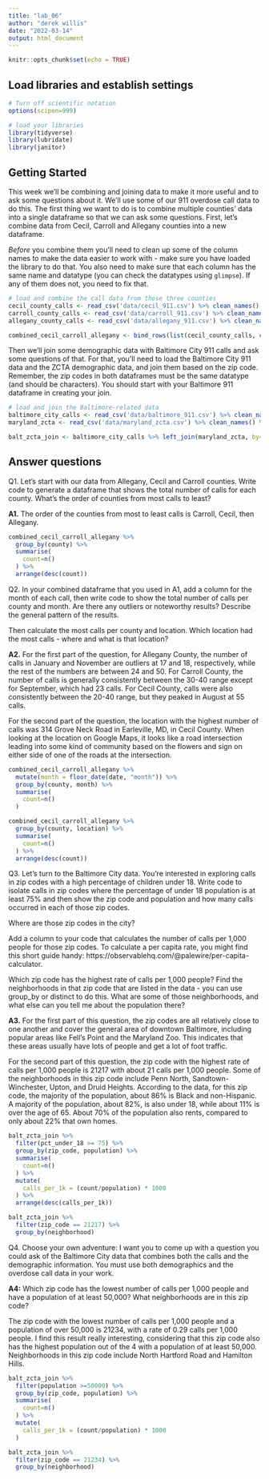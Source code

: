 ```yaml
---
title: "lab_06"
author: "derek willis"
date: "2022-03-14"
output: html_document
---
```


```r
knitr::opts_chunk$set(echo = TRUE)
```

## Load libraries and establish settings

```r
# Turn off scientific notation
options(scipen=999)

# load your libraries
library(tidyverse)
library(lubridate)
library(janitor)
```

## Getting Started

This week we'll be combining and joining data to make it more useful and to ask some questions about it. We'll use some of our 911 overdose call data to do this. The first thing we want to do is to combine multiple counties' data into a single dataframe so that we can ask some questions. First, let's combine data from Cecil, Carroll and Allegany counties into a new dataframe.

*Before* you combine them you'll need to clean up some of the column names to make the data easier to work with - make sure you have loaded the library to do that. You also need to make sure that each column has the same name and datatype (you can check the datatypes using `glimpse`). If any of them does not, you need to fix that.

```r
# load and combine the call data from those three counties
cecil_county_calls <- read_csv('data/cecil_911.csv') %>% clean_names()
carroll_county_calls <- read_csv('data/carroll_911.csv') %>% clean_names()
allegany_county_calls <- read_csv('data/allegany_911.csv') %>% clean_names()

combined_cecil_carroll_allegany <- bind_rows(list(cecil_county_calls, carroll_county_calls, allegany_county_calls))
```

Then we'll join some demographic data with Baltimore City 911 calls and ask some questions of that. For that, you'll need to load the Baltimore City 911 data and the ZCTA demographic data, and join them based on the zip code. Remember, the zip codes in both dataframes must be the same datatype (and should be characters). You should start with your Baltimore 911 dataframe in creating your join. 

```r
# load and join the Baltimore-related data
baltimore_city_calls <- read_csv('data/baltimore_911.csv') %>% clean_names() %>% mutate(zip_code = as.character(zip_code))
maryland_zcta <- read_csv('data/maryland_zcta.csv') %>% clean_names() %>% mutate(zcta5n = as.character(zcta5n))

balt_zcta_join <- baltimore_city_calls %>% left_join(maryland_zcta, by=c("zip_code"="zcta5n"))
```

## Answer questions

Q1. Let's start with our data from Allegany, Cecil and Carroll counties. Write code to generate a dataframe that shows the total number of calls for each county. What's the order of counties from most calls to least?

**A1.** The order of the counties from most to least calls is Carroll, Cecil, then Allegany.

```r
combined_cecil_carroll_allegany %>%
  group_by(county) %>%
  summarise(
    count=n()
  ) %>%
  arrange(desc(count))
```

Q2. In your combined dataframe that you used in A1, add a column for the month of each call, then write code to show the total number of calls per county and month. Are there any outliers or noteworthy results? Describe the general pattern of the results. 

Then calculate the most calls per county and location. Which location had the most calls - where and what is that location?

**A2.** For the first part of the question, for Allegany County, the number of calls in January and November are outliers at 17 and 18, respectively, while the rest of the numbers are between 24 and 50. For Carroll County, the number of calls is generally consistently between the 30-40 range except for September, which had 23 calls. For Cecil County, calls were also consistently between the 20-40 range, but they peaked in August at 55 calls.

For the second part of the question, the location with the highest number of calls was 314 Grove Neck Road in Earleville, MD, in Cecil County. When looking at the location on Google Maps, it looks like a road intersection leading into some kind of community based on the flowers and sign on either side of one of the roads at the intersection.

```r
combined_cecil_carroll_allegany %>%
  mutate(month = floor_date(date, "month")) %>%
  group_by(county, month) %>%
  summarise(
    count=n()
  )

combined_cecil_carroll_allegany %>%
  group_by(county, location) %>%
  summarise(
    count=n()
  ) %>%
  arrange(desc(count))
```

Q3. Let's turn to the Baltimore City data. You're interested in exploring calls in zip codes with a high percentage of children under 18. Write code to isolate calls in zip codes where the percentage of under 18 population is at least 75% and then show the zip code and population and how many calls occurred in each of those zip codes. 

Where are those zip codes in the city?

Add a column to your code that calculates the number of calls per 1,000 people for those zip codes. To calculate a per capita rate, you might find this short guide handy: https://observablehq.com/@palewire/per-capita-calculator.

Which zip code has the highest rate of calls per 1,000 people? Find the neighborhoods in that zip code that are listed in the data - you can use group_by or distinct to do this. What are some of those neighborhoods, and what else can you tell me about the population there?

**A3.** For the first part of this question, the zip codes are all relatively close to one another and cover the general area of downtown Baltimore, including popular areas like Fell's Point and the Maryland Zoo. This indicates that these areas usually have lots of people and get a lot of foot traffic.

For the second part of this question, the zip code with the highest rate of calls per 1,000 people is 21217 with about 21 calls per 1,000 people. Some of the neighborhoods in this zip code include Penn North, Sandtown-Winchester, Upton, and Druid Heights. According to the data, for this zip code, the majority of the population, about 86% is Black and non-Hispanic. A majority of the population, about 82%, is also under 18, while about 11% is over the age of 65. About 70% of the population also rents, compared to only about 22% that own homes.

```r
balt_zcta_join %>%
  filter(pct_under_18 >= 75) %>%
  group_by(zip_code, population) %>%
  summarise(
    count=n()
  ) %>%
  mutate(
    calls_per_1k = (count/population) * 1000
  ) %>%
  arrange(desc(calls_per_1k))

balt_zcta_join %>%
  filter(zip_code == 21217) %>%
  group_by(neighborhood)
```

Q4. Choose your own adventure: I want you to come up with a question you could ask of the Baltimore City data that combines both the calls and the demographic information. You must use both demographics and the overdose call data in your work.

**A4:** Which zip code has the lowest number of calls per 1,000 people and have a population of at least 50,000? What neighborhoods are in this zip code?

The zip code with the lowest number of calls per 1,000 people and a population of over 50,000 is 21234, with a rate of 0.29 calls per 1,000 people. I find this result really interesting, considering that this zip code also has the highest population out of the 4 with a population of at least 50,000. Neighborhoods in this zip code include North Hartford Road and Hamilton Hills.

```r
balt_zcta_join %>%
  filter(population >=50000) %>%
  group_by(zip_code, population) %>%
  summarise(
    count=n()
  ) %>%
  mutate(
    calls_per_1k = (count/population) * 1000
  )

balt_zcta_join %>%
  filter(zip_code == 21234) %>%
  group_by(neighborhood)
```

